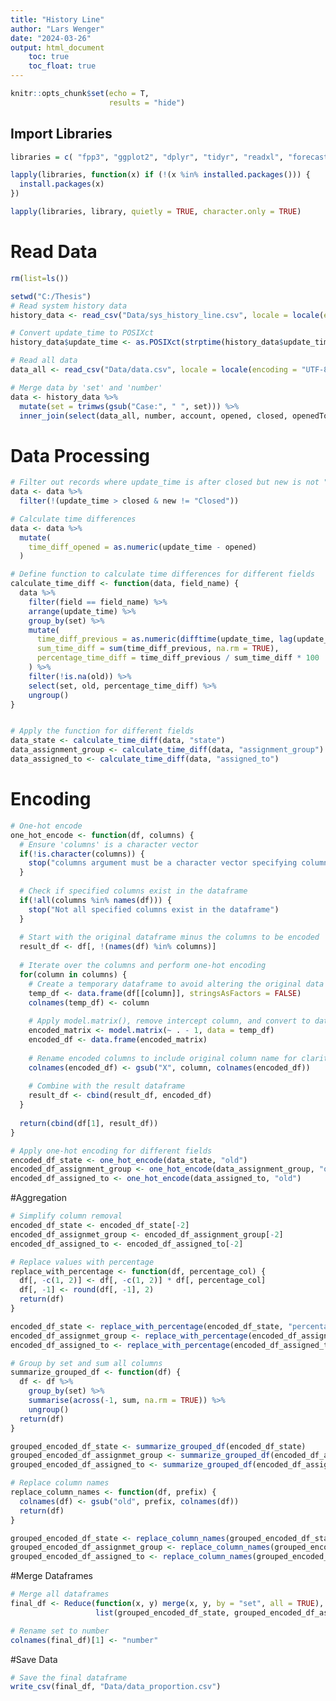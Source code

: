 ```yaml
---
title: "History Line"
author: "Lars Wenger"
date: "2024-03-26"
output: html_document
    toc: true
    toc_float: true
---
```


```r
knitr::opts_chunk$set(echo = T,
                      results = "hide")
```

## Import Libraries
```r
libraries = c( "fpp3", "ggplot2", "dplyr", "tidyr", "readxl", "forecast", "zoo", "tsibble", "GGally", "lubridate", "tidyverse", "stringi")

lapply(libraries, function(x) if (!(x %in% installed.packages())) {
  install.packages(x)
})

lapply(libraries, library, quietly = TRUE, character.only = TRUE)
```

# Read Data
```r
rm(list=ls())

setwd("C:/Thesis")
# Read system history data
history_data <- read_csv("Data/sys_history_line.csv", locale = locale(encoding = "UTF-8"))

# Convert update_time to POSIXct
history_data$update_time <- as.POSIXct(strptime(history_data$update_time, "%d-%m-%Y %H:%M:%S", tz="UTC"))

# Read all data
data_all <- read_csv("Data/data.csv", locale = locale(encoding = "UTF-8"))

# Merge data by 'set' and 'number'
data <- history_data %>%
  mutate(set = trimws(gsub("Case:", " ", set))) %>%
  inner_join(select(data_all, number, account, opened, closed, openedToClosed), by = c("set" = "number"))
```

# Data Processing 

```r
# Filter out records where update_time is after closed but new is not "Closed"
data <- data %>%
  filter(!(update_time > closed & new != "Closed"))

# Calculate time differences
data <- data %>%
  mutate(
    time_diff_opened = as.numeric(update_time - opened)
  )

# Define function to calculate time differences for different fields
calculate_time_diff <- function(data, field_name) {
  data %>%
    filter(field == field_name) %>%
    arrange(update_time) %>%
    group_by(set) %>%
    mutate(
      time_diff_previous = as.numeric(difftime(update_time, lag(update_time), units = "hours")),
      sum_time_diff = sum(time_diff_previous, na.rm = TRUE),
      percentage_time_diff = time_diff_previous / sum_time_diff * 100
    ) %>%
    filter(!is.na(old)) %>%
    select(set, old, percentage_time_diff) %>%
    ungroup()
}


# Apply the function for different fields
data_state <- calculate_time_diff(data, "state")
data_assignment_group <- calculate_time_diff(data, "assignment_group")
data_assigned_to <- calculate_time_diff(data, "assigned_to")

```

# Encoding
```r
# One-hot encode
one_hot_encode <- function(df, columns) {
  # Ensure 'columns' is a character vector
  if(!is.character(columns)) {
    stop("columns argument must be a character vector specifying column names to encode")
  }
  
  # Check if specified columns exist in the dataframe
  if(!all(columns %in% names(df))) {
    stop("Not all specified columns exist in the dataframe")
  }
  
  # Start with the original dataframe minus the columns to be encoded
  result_df <- df[, !(names(df) %in% columns)]
  
  # Iterate over the columns and perform one-hot encoding
  for(column in columns) {
    # Create a temporary dataframe to avoid altering the original data
    temp_df <- data.frame(df[[column]], stringsAsFactors = FALSE)
    colnames(temp_df) <- column
    
    # Apply model.matrix(), remove intercept column, and convert to dataframe
    encoded_matrix <- model.matrix(~ . - 1, data = temp_df)
    encoded_df <- data.frame(encoded_matrix)
    
    # Rename encoded columns to include original column name for clarity
    colnames(encoded_df) <- gsub("X", column, colnames(encoded_df))
    
    # Combine with the result dataframe
    result_df <- cbind(result_df, encoded_df)
  }
  
  return(cbind(df[1], result_df))
}

# Apply one-hot encoding for different fields
encoded_df_state <- one_hot_encode(data_state, "old")
encoded_df_assignment_group <- one_hot_encode(data_assignment_group, "old")
encoded_df_assigned_to <- one_hot_encode(data_assigned_to, "old")
```
#Aggregation
```r
# Simplify column removal
encoded_df_state <- encoded_df_state[-2]
encoded_df_assignmet_group <- encoded_df_assignment_group[-2]
encoded_df_assigned_to <- encoded_df_assigned_to[-2]

# Replace values with percentage
replace_with_percentage <- function(df, percentage_col) {
  df[, -c(1, 2)] <- df[, -c(1, 2)] * df[, percentage_col]
  df[, -1] <- round(df[, -1], 2)
  return(df)
}

encoded_df_state <- replace_with_percentage(encoded_df_state, "percentage_time_diff")
encoded_df_assignmet_group <- replace_with_percentage(encoded_df_assignmet_group, "percentage_time_diff")
encoded_df_assigned_to <- replace_with_percentage(encoded_df_assigned_to, "percentage_time_diff")

# Group by set and sum all columns
summarize_grouped_df <- function(df) {
  df <- df %>%
    group_by(set) %>%
    summarise(across(-1, sum, na.rm = TRUE)) %>%
    ungroup()
  return(df)
}

grouped_encoded_df_state <- summarize_grouped_df(encoded_df_state)
grouped_encoded_df_assignmet_group <- summarize_grouped_df(encoded_df_assignmet_group)
grouped_encoded_df_assigned_to <- summarize_grouped_df(encoded_df_assigned_to)

# Replace column names
replace_column_names <- function(df, prefix) {
  colnames(df) <- gsub("old", prefix, colnames(df))
  return(df)
}

grouped_encoded_df_state <- replace_column_names(grouped_encoded_df_state, "prop_state_")
grouped_encoded_df_assignmet_group <- replace_column_names(grouped_encoded_df_assignmet_group, "prop_group_")
grouped_encoded_df_assigned_to <- replace_column_names(grouped_encoded_df_assigned_to, "prop_user_")

```

#Merge Dataframes
```r
# Merge all dataframes
final_df <- Reduce(function(x, y) merge(x, y, by = "set", all = TRUE), 
                   list(grouped_encoded_df_state, grouped_encoded_df_assignmet_group, grouped_encoded_df_assigned_to))

# Rename set to number
colnames(final_df)[1] <- "number"
```

#Save Data
```r
# Save the final dataframe
write_csv(final_df, "Data/data_proportion.csv")
```
